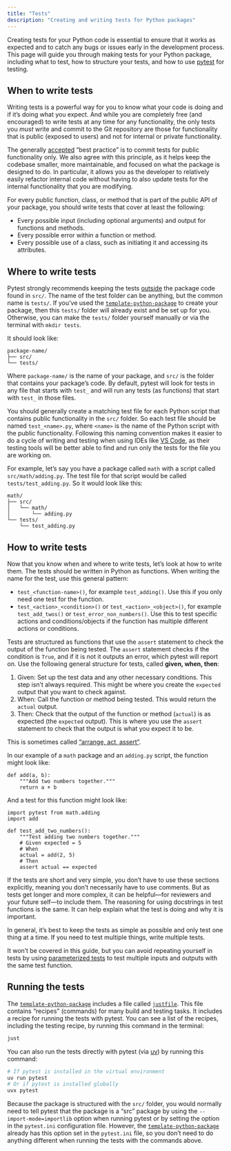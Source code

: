 ```yaml
---
title: "Tests"
description: "Creating and writing tests for Python packages"
---
```


Creating tests for your Python code is essential to ensure that it works
as expected and to catch any bugs or issues early in the development
process. This page will guide you through making tests for your Python
package, including what to test, how to structure your tests, and how to
use [pytest](https://docs.pytest.org/en/stable/) for testing.

## When to write tests

Writing tests is a powerful way for you to know what your code is doing
and if it's doing what you expect. And while you are completely free
(and encouraged) to write tests at any time for any functionality, the
only tests you *must* write and commit to the Git repository are those
for functionality that is public (exposed to users) and not for internal
or private functionality.

::: callout-note
The generally
[accepted](https://softwareengineering.stackexchange.com/questions/380287/why-is-unit-testing-private-methods-considered-as-bad-practice)
"best practice" is to commit tests for public functionality only. We
also agree with this principle, as it helps keep the codebase smaller,
more maintainable, and focused on what the package is designed to do. In
particular, it allows you as the developer to relatively easily refactor
internal code without having to also update tests for the internal
functionality that you are modifying.
:::

For every public function, class, or method that is part of the public
API of your package, you should write tests that cover at least the
following:

-   Every possible input (including optional arguments) and output for
    functions and methods.
-   Every possible error within a function or method.
-   Every possible use of a class, such as initiating it and accessing
    its attributes.

## Where to write tests

Pytest strongly recommends keeping the tests
[outside](https://docs.pytest.org/en/stable/explanation/goodpractices.html#tests-outside-application-code)
the package code found in `src/`. The name of the test folder can be
anything, but the common name is `tests/`. If you've used the
[`template-python-package`](https://github.com/seedcase-project/template-python-package)
to create your package, then this `tests/` folder will already exist and
be set up for you. Otherwise, you can make the `tests/` folder yourself
manually or via the terminal with `mkdir tests`.

It should look like:

```
package-name/
├── src/
└── tests/
```

Where `package-name/` is the name of your package, and `src/` is the
folder that contains your package's code. By default, pytest will look
for tests in any file that starts with `test_` and will run any tests
(as functions) that start with `test_` in those files.

You should generally create a matching test file for each Python script
that contains public functionality in the `src/` folder. So each test
file should be named `test_<name>.py`, where `<name>` is the name of the
Python script with the public functionality. Following this naming
convention makes it easier to do a cycle of writing and testing when
using IDEs like [VS Code](https://code.visualstudio.com/), as their
testing tools will be better able to find and run only the tests for the
file you are working on.

::: callout-tip
For example, let's say you have a package called `math` with a script
called `src/math/adding.py`. The test file for that script would be
called `tests/test_adding.py`. So it would look like this:

```
math/
├── src/
│   └── math/
│       └── adding.py
└── tests/
    └── test_adding.py
```
:::

## How to write tests

Now that you know when and where to write tests, let's look at how to
write them. The tests should be written in Python as functions. When
writing the name for the test, use this general pattern:

-   `test_<function-name>()`, for example `test_adding()`. Use this if
    you only need one test for the function.
-   `test_<action>_<condition>()` or `test_<action>_<object>()`, for
    example `test_add_twos()` or `test_error_non_numbers()`. Use this to
    test specific actions and conditions/objects if the function has
    multiple different actions or conditions.

Tests are structured as functions that use the `assert` statement to
check the output of the function being tested. The `assert` statement
checks if the condition is `True`, and if it is not it outputs an error,
which pytest will report on. Use the following general structure for
tests, called **given, when, then**:

1.  Given: Set up the test data and any other necessary conditions. This
    step isn't always required. This might be where you create the
    `expected` output that you want to check against.
2.  When: Call the function or method being tested. This would return
    the `actual` output.
3.  Then: Check that the output of the function or method (`actual`) is
    as expected (the `expected` output). This is where you use the
    `assert` statement to check that the output is what you expect it to
    be.

This is sometimes called ["arrange, act,
assert"](https://docs.pytest.org/en/stable/explanation/anatomy.html).

::: callout-tip
In our example of a `math` package and an `adding.py` script, the
function might look like:

``` .python
def add(a, b):
    """Add two numbers together."""
    return a + b
```

And a test for this function might look like:

``` .python
import pytest from math.adding
import add

def test_add_two_numbers():
    """Test adding two numbers together."""
    # Given expected = 5
    # When
    actual = add(2, 5)
    # Then
    assert actual == expected
```
:::

If the tests are short and very simple, you don't have to use these
sections explicitly, meaning you don't necessarily have to use comments.
But as tests get longer and more complex, it can be helpful---for
reviewers and your future self---to include them. The reasoning for
using docstrings in test functions is the same. It can help explain what
the test is doing and why it is important.

In general, it's best to keep the tests as simple as possible and only
test one thing at a time. If you need to test multiple things, write
multiple tests.

::: callout-tip
It won't be covered in this guide, but you can avoid repeating yourself
in tests by using [parameterized
tests](https://docs.pytest.org/en/7.1.x/how-to/parametrize.html) to test
multiple inputs and outputs with the same test function.
:::

## Running the tests

The
[`template-python-package`](https://github.com/seedcase-project/template-python-package)
includes a file called [`justfile`](https://just.systems/man/en/). This
file contains "recipes" (commands) for many build and testing tasks. It
includes a recipe for running the tests with pytest. You can see a list
of the recipes, including the testing recipe, by running this command in
the terminal:

``` .bash
just
```

You can also run the tests directly with pytest (via
[uv](https://docs.astral.sh/uv/)) by running this command:

``` .bash
# If pytest is installed in the virtual environment
uv run pytest
# Or if pytest is installed globally
uvx pytest
```

::: callout-tip
Because the package is structured with the `src/` folder, you would
normally need to tell pytest that the package is a "src" package by
using the `--import-mode=importlib` option when running pytest or by
setting the option in the `pytest.ini` configuration file. However, the
[`template-python-package`](https://github.com/seedcase-project/template-python-package)
already has this option set in the `pytest.ini` file, so you don't need
to do anything different when running the tests with the commands above.
:::
